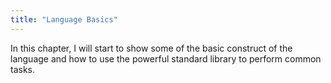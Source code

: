 ```yaml
---
title: "Language Basics"
---
```


In this chapter, I will start to show some of the basic construct of the language and how to use the powerful standard library to perform common tasks.
